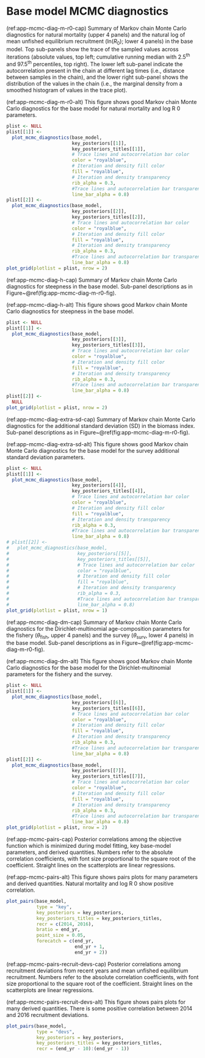 \newpage

\rfoot{Base model MCMC diagnostics}

# Base model MCMC diagnostics {#sec:app-mcmc-diagnostics}

(ref:app-mcmc-diag-m-r0-cap) Summary of Markov chain Monte Carlo diagnostics
for natural mortality (upper 4 panels) and the natural log of mean unfished
equilibrium recruitment (ln($R_0$); lower 4 panels) in the base
model. Top sub-panels show the trace of the sampled values across iterations
(absolute values, top left; cumulative running median with 2.5^th^ and
97.5^th^ percentiles, top right). The lower left sub-panel indicate the
autocorrelation present in the chain at different lag times (i.e., distance
between samples in the chain), and the lower right sub-panel shows the
distribution of the values in the chain (i.e., the marginal density from a
smoothed histogram of values in the trace plot).

(ref:app-mcmc-diag-m-r0-alt) This figure shows good Markov chain Monte Carlo
diagnostics for the base model for natural mortality and log R 0 parameters.

```r
plist <- NULL
plist[[1]] <-
  plot_mcmc_diagnostics(base_model,
                        key_posteriors[[1]],
                        key_posteriors_titles[[1]],
                        # Trace lines and autocorrelation bar color
                        color = "royalblue",
                        # Iteration and density fill color
                        fill = "royalblue",
                        # Iteration and density transparency
                        rib_alpha = 0.3,
                        #Trace lines and autocorrelation bar transparency
                        line_bar_alpha = 0.8)
plist[[2]] <-
  plot_mcmc_diagnostics(base_model,
                        key_posteriors[[2]],
                        key_posteriors_titles[[2]],
                        # Trace lines and autocorrelation bar color
                        color = "royalblue",
                        # Iteration and density fill color
                        fill = "royalblue",
                        # Iteration and density transparency
                        rib_alpha = 0.3,
                        #Trace lines and autocorrelation bar transparency
                        line_bar_alpha = 0.8)
plot_grid(plotlist = plist, nrow = 2)
```

(ref:app-mcmc-diag-h-cap) Summary of Markov chain Monte Carlo
diagnostics for steepness in the base model.
Sub-panel descriptions as in Figure~\@ref(fig:app-mcmc-diag-m-r0-fig).

(ref:app-mcmc-diag-h-alt) This figure shows good Markov chain Monte
Carlo diagnostics for steepness in the base model.

```r

plist <- NULL
plist[[1]] <-
  plot_mcmc_diagnostics(base_model,
                        key_posteriors[[3]],
                        key_posteriors_titles[[3]],
                        # Trace lines and autocorrelation bar color
                        color = "royalblue",
                        # Iteration and density fill color
                        fill = "royalblue",
                        # Iteration and density transparency
                        rib_alpha = 0.3,
                        #Trace lines and autocorrelation bar transparency
                        line_bar_alpha = 0.8)
plist[[2]] <-
  NULL
plot_grid(plotlist = plist, nrow = 2)
```
(ref:app-mcmc-diag-extra-sd-cap) Summary of Markov chain Monte Carlo
diagnostics for the additional standard deviation (SD) in the biomass
index. Sub-panel descriptions as in Figure~\@ref(fig:app-mcmc-diag-m-r0-fig).

(ref:app-mcmc-diag-extra-sd-alt) This figure shows good Markov chain Monte
Carlo diagnostics for the base model for the survey additional
standard deviation parameters.

```r

plist <- NULL
plist[[1]] <-
  plot_mcmc_diagnostics(base_model,
                        key_posteriors[[4]],
                        key_posteriors_titles[[4]],
                        # Trace lines and autocorrelation bar color
                        color = "royalblue",
                        # Iteration and density fill color
                        fill = "royalblue",
                        # Iteration and density transparency
                        rib_alpha = 0.3,
                        #Trace lines and autocorrelation bar transparency
                        line_bar_alpha = 0.8)
# plist[[2]] <-
#   plot_mcmc_diagnostics(base_model,
#                         key_posteriors[[5]],
#                         key_posteriors_titles[[5]],
#                         # Trace lines and autocorrelation bar color
#                         color = "royalblue",
#                         # Iteration and density fill color
#                         fill = "royalblue",
#                         # Iteration and density transparency
#                         rib_alpha = 0.3,
#                         #Trace lines and autocorrelation bar transparency
#                         line_bar_alpha = 0.8)
plot_grid(plotlist = plist, nrow = 1)
```

(ref:app-mcmc-diag-dm-cap) Summary of Markov chain Monte Carlo diagnostics
for the Dirichlet-multinomial age-composition parameters for the
fishery ($\theta_{\text{fish}}$, upper 4 panels) and the survey
($\theta_{\text{surv}}$, lower 4 panels) in the base model. Sub-panel
descriptions as in Figure~\@ref(fig:app-mcmc-diag-m-r0-fig).

(ref:app-mcmc-diag-dm-alt) This figure shows good Markov chain Monte Carlo
diagnostics for the base model for the Dirichlet-multinomial parameters
for the fishery and the survey.

```r

plist <- NULL
plist[[1]] <-
  plot_mcmc_diagnostics(base_model,
                        key_posteriors[[6]],
                        key_posteriors_titles[[6]],
                        # Trace lines and autocorrelation bar color
                        color = "royalblue",
                        # Iteration and density fill color
                        fill = "royalblue",
                        # Iteration and density transparency
                        rib_alpha = 0.3,
                        #Trace lines and autocorrelation bar transparency
                        line_bar_alpha = 0.8)
plist[[2]] <-
  plot_mcmc_diagnostics(base_model,
                        key_posteriors[[7]],
                        key_posteriors_titles[[7]],
                        # Trace lines and autocorrelation bar color
                        color = "royalblue",
                        # Iteration and density fill color
                        fill = "royalblue",
                        # Iteration and density transparency
                        rib_alpha = 0.3,
                        #Trace lines and autocorrelation bar transparency
                        line_bar_alpha = 0.8)
plot_grid(plotlist = plist, nrow = 2)
```

<!-- (ref:app-mcmc-diag-hists-cap) Summary histograms of Markov chain Monte Carlo -->
<!-- diagnostics for all base model parameters. The level of autocorrelation in -->
<!-- the chain (distribution across lag times, i.e., distance between samples in -->
<!-- the chain, shown in the top left panel) influences the effective sample size -->
<!-- (top right panel) used to estimate posterior distributions. The Geweke -->
<!-- statistic (lower left panel) tests for equality between means located in the -->
<!-- first part of the chain against means in the last part of the chain. The -->
<!-- Heidelberger and Welch statistic (lower right panel) tests if the sampled -->
<!-- values come from a stationary distribution by comparing different sections -->
<!-- of the chain. Values for the unfished equilibrium recruitment ($R_0$) are -->
<!-- explicitly highlighted. Values inside the bars represent the number of -->
<!-- parameters counted in that bin. -->

<!-- (ref:app-mcmc-diag-hists-alt) This figure shows good summary Markov chain -->
<!-- Monte Carlo diagnostics for all base model parameters. -->

<!-- ```{r app-mcmc-diag-hists-fig, fig.cap = "(ref:app-mcmc-diag-hists-cap)", fig.height = 6} -->

<!-- plot_mcmc_diagnostics_all_params(base_model, -->
<!--                                  show_ro = TRUE, -->
<!--                                  ro_arrow_lengths = c(20, 30, 5, 30), -->
<!--                                  ro_text_nudges = c(0.3, 0, -0.55, 0), -->
<!--                                  ro_text_size = 5, -->
<!--                                  y_lim_geweke = c(0, 40)) -->
<!-- ``` -->

(ref:app-mcmc-pairs-cap) Posterior correlations among the objective
function which is minimized during model fitting, key base-model parameters,
and derived quantities. Numbers refer to the absolute correlation
coefficients, with font size proportional to the square root of the
coefficient. Straight lines on the scatterplots are linear regressions.

(ref:app-mcmc-pairs-alt) This figure shows pairs plots for many parameters
and derived quantities. Natural mortality and log R 0 show positive
correlation.

```r

plot_pairs(base_model,
           type = "key",
           key_posteriors = key_posteriors,
           key_posteriors_titles = key_posteriors_titles,
           recr = c(2014, 2016),
           bratio = end_yr,
           point_size = 0.05,
           forecatch = c(end_yr,
                         end_yr + 1,
                         end_yr + 2))
```

(ref:app-mcmc-pairs-recruit-devs-cap) Posterior correlations among
recruitment deviations from recent years and mean unfished equilibrium
recruitment. Numbers refer to the absolute correlation coefficients, with
font size proportional to the square root of the coefficient.
Straight lines on the scatterplots are linear regressions.

(ref:app-mcmc-pairs-recruit-devs-alt) This figure shows pairs plots for
many derived quantities. There is some positive correlation between 2014
and 2016 recruitment deviations.

```r

plot_pairs(base_model,
           type = "devs",
           key_posteriors = key_posteriors,
           key_posteriors_titles = key_posteriors_titles,
           recr = (end_yr - 10):(end_yr - 1))
```

\clearpage
